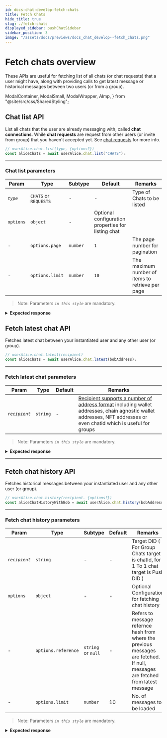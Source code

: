 ```yaml
---
id: docs-chat-develop-fetch-chats
title: Fetch Chats
hide_title: true
slug: ./fetch-chats
displayed_sidebar: pushChatSidebar
sidebar_position: 3
image: "/assets/docs/previews/docs_chat_develop--fetch_chats.png"
---
```


# Fetch chats overview

These APIs are useful for fetching list of all chats (or chat requests) that a user might have, along with providing calls to get latest message or historical messages between two users (or from a group).

<head>
  <title>Fetch Chats | Push Chat | Push Documentation</title>
</head>

  ModalContainer,
  ModalSmall,
  ModalWrapper,
  AImp,
} from "@site/src/css/SharedStyling";

## Chat list API

List all chats that the user are already messaging with, called **chat connections**. While **chat requests** are request from other users (or invite from group) that you haven't accepted yet. See [chat requests](./04-Develop-Chat-Requests.mdx) for more info.

<Tabs className="codetabs" groupId="code-examples">
  <TabItem value="js" attributes={{className: "codetab js"}} default>

```typescript
// userAlice.chat.list(type, {options?})
const aliceChats = await userAlice.chat.list("CHATS");
```

  </TabItem>
</Tabs>

---

### Chat list parameters

| Param     | Type                  | Subtype  | Default                                            | Remarks                                          |
| --------- | --------------------- | -------- | -------------------------------------------------- | ------------------------------------------------ |
| _`type`_  | `CHATS` or `REQUESTS` | -        | -                                                  | Type of Chats to be listed                       |
| `options` | `object`              | -        | Optional configuration properties for listing chat |
| -         | `options.page`        | `number` | `1`                                                | The page number for pagination                   |
| -         | `options.limit`       | `number` | `10`                                               | The maximum number of items to retrieve per page |

> Note: Parameters _`in this style`_ are mandatory.

<details>

{" "}

<summary>
  <b>Expected response</b>
</summary>

```typescript
[
  {
    chatId: "6168440929ced5109c50534d40bb98a5e109ebf1d33df966ae898f002fac8973",
    about: null,
    did: "eip155:0x14727F96dF61105661E78275D1A03C4F8aeff562",
    intent: "eip155:0x14727F96dF61105661E78275D1A03C4F8aeff562",
    intentSentBy: "eip155:0x14727F96dF61105661E78275D1A03C4F8aeff562",
    intentTimestamp: "2023-08-29T08:05:03.000Z",
    publicKey:
      '{"key":"-----BEGIN PGP PUBLIC KEY BLOCK-----\\n\\nxsBNBGTt9AcBCADXjt9OEXDQyE7w2veaHqTUN9fALt7c+cubz2nhWfmD07M1\\n5Spm3ScT/4HdlPpUBYnGUKlCT09g663RvvmDzp8442vZhfYeKbetrcNFxfnp\\n+ePQGiLDY0h2FmjQGkmZGP43ZLyhNT4eCIGPcPSpzaWAKw4wgE/tW2hli5m/\\n7e8HFno+bHp2ycNoPJpdqhY77CJL9zPqFdctCPxI5r1/+xkVLcf+NZ+vD7mz\\nq8xVpu3Tij5Jb5ShDPQ3qqPsqdCcB/fpnEtAOT/Ryuf5Qqic/bDrzImfaIO9\\nYmdnuc6uQBR1s8WbLHmOsQvJhe2D8MtggV5HwHbkPqxXBmpGIJnMeLHZABEB\\nAAHNAMLAigQQAQgAPgWCZO30BwQLCQcICZBvKHl019glPAMVCAoEFgACAQIZ\\nAQKbAwIeARYhBEyKE1gcoT4IIxerrG8oeXTX2CU8AADltgf/dREUaHmfMnwa\\nWwcoGxfya7xeSeqGLWoWsCDg55lq0rf59IFKw59AKL+4kKQrmVDW0x6oo844\\nxBv3NBq7OssNbRr4XYIXJN4oP8g0SdOYinTTcnHFjJcRHfTIa+lmlf7fwc7d\\n2DRW3Kyu66OGq9sLzcgI3Q4Fg3VOQGRDdVGF4zJGjPEpnHsJuGCVnbn5L94p\\nMZHEMIahYrYg2asglSByNUZIH+r0Y8rCzKp8rs37X/Q8RBrmW/oTnE/bb+xo\\n1jHgRR3MUs2Ea0oAqv/TwqpBRzMIWQ8tGKfEaJ22p02FJaE5q9KMbLp0mMIe\\nd33xGwOezLKoK5L9cHKg7wmz4sWvUs7ATQRk7fQHAQgApXcZbj43S5sr7v8d\\nq9JwcXkSdpRuzGw5zyauxUUElq2RLKPvsP8En+OJQceKWQcpvz16xLjnSoZI\\nfgIl1wXUaEb2T45rUrWmnoO+Csy2h6FePNmlHOerY2/C0GHQX3XP/B0t41By\\nG/o4losESsBaHEYugHIg5kXhgsGnlgoC3Bu4zHFmIvLlZXjCWYUG2JnhNHlG\\nrD67/Xuox1FO+Hh/rR7sSsWIH6S+SFgG/P4bwiW0JAYQP6bC4tbXfzvKJk2R\\ndeySnppEAwdn/3lCU5QscYIIUXSaPoV3Q6hg+wRigBk2ixkqdOTJmJROTOo3\\nUdnaeGSwP23USJIUncZWgcIokwARAQABwsB2BBgBCAAqBYJk7fQHCZBvKHl0\\n19glPAKbDBYhBEyKE1gcoT4IIxerrG8oeXTX2CU8AABx6Af/XRamjQ4T79rf\\nhNArQt3VuHvpIUP860MCg0aW5rMtZ8q4+TwOyjiEgOUIFx215Yprb3R3NTKV\\nQWJr8n++ZGDmQ8iro8nrRMRELmoEJzyWp3yr0dyr2lx01//bud+vVw+ARPLt\\nVUnX8eguLKRrltQmIRwCqX01PCTiN2RDB2Akd+zlBGRiHoavW9dDdGGBY9wW\\nA2Pyw73BeMzVA3akiGzLsdRIshO0DBALaX0G5ytqyIf3QjXOqO6C7gp9XW7R\\njXhRhzvR9NjZPmSXEeYqYw2CUPxzaLsKoSP4dbXE7Hl+sYJptzke7LE1StzH\\nG64gRgEYMCKvRZaPXYnPJXAZwDhijw==\\n=8aQd\\n-----END PGP PUBLIC KEY BLOCK-----\\n","signature":"DEPRECATED"}',
    profilePicture:
      "data:image/png;base64,iVBORw0KGgoAAAANSUhEUgAAACAAAAAgCAYAAABzenr0AAAAsklEQVR4AcXBQY0DMRBE0Z+SCRhCsBhGAJiAYQwBgzGmZuDk2pPDSKPsqt57zNfzTVKPxX+K0ciEmTATZqXuSRajkdVjkcVoXKnHIovRyOqeZMJMmAmzEurcUffkF6FOJsyEmTAr3BTqXKks7hBmwkyYFb7UPflLdU+yUCcTZsJMmBW+hDong5O6J1diNE7EJWEmzIRZqccii9G4Eur8oh6LTJgJM2H2mK/nGyNhJsyE2QfJZChdHLm7QQAAAABJRU5ErkJggg==",
    threadhash: "bafyreiewla5iyd7rnvjw2c5w6dbab4zkyf2desbowzouijoea2jzakxz6i",
    wallets: "eip155:0x14727F96dF61105661E78275D1A03C4F8aeff562",
    combinedDID:
      "eip155:0x14727F96dF61105661E78275D1A03C4F8aeff562_eip155:0x84a9385e9b97df87b80c2e689997133703853874",
    name: null,
    groupInformation: null,
    msg: {
      fromDID: "eip155:0x14727F96dF61105661E78275D1A03C4F8aeff562",
      toDID: "eip155:0x84a9385e9b97df87b80c2e689997133703853874",
      messageObj: [Object],
      messageContent: "Hello Alice!",
      messageType: "Text",
      timestamp: 1693316103747,
      fromCAIP10: "eip155:0x14727F96dF61105661E78275D1A03C4F8aeff562",
      toCAIP10: "eip155:0x84a9385e9b97df87b80c2e689997133703853874",
      encryptedSecret:
        "-----BEGIN PGP MESSAGE-----\n" +
        "\n" +
        "wcBMA3d9z8TNUuddAQf/U2hMcybh5mUt9FFen5tfZ52PaB0vc2G+wYYIsBfu\n" +
        "zg58rgLy8uGMxvzhtCWhpIE91G62d8M4OmaDa+PLjs8SqyRoyih/9pt8P4cw\n" +
        "UJVHHDcJNC9r6/AV4aZySdz5u5utE7o3iB1FU0Sr9HEQsImmOM7J6LZJ3xWJ\n" +
        "V+o4ToLbqUFYKg2uY1kUXpyX+D6JRinagnAosh4zCICLUqrEkKNqbyV2mr+5\n" +
        "FK+fClWBGCwpf38L220FqHYPQ4bQXks0N07yW4OVjVpCTZVuNttr7PIEqcyZ\n" +
        "qIovbQbkltiDpsb/yYysEHTwBtvugna7xMW7SRY34x3iWm/HBNJmfBG7LnjI\n" +
        "6cHATAMrTKobmmcFTAEH/20nW6aNzfj1vn/5GIWjZ5Z4Rw6G3Syt+0NxPUix\n" +
        "dpKIFOR0/BEJkafGMdlk/vRElsyluKbzykBlIQ0hHGRpGMNEW8s8GrJeiXvV\n" +
        "JSNZ24u5DDk8DIBaJWJnyWM7XzgcmOmn9rvVbvc9qgNNgtDeMIZwUpiDipnA\n" +
        "++7n72h0JSs8dWFQ62FSf5ACHC0UVbPiL3TRrRBEo7vQp4JsJyXp70CUclqU\n" +
        "3ANLvNhINV6GGtpXEKnsBVkkg35HR92nIzk+8HL86SsRUYfXkufzXdkPpmRn\n" +
        "SG7MoDecNf/bwoqP8/l2X2h3R1c+WTQFb6Z+eK/NsJ/AnSErFZh3yEHAi1Rz\n" +
        "yIXSQAEA2KupLnBVC9fqZqhUySvOW/Hs/hD6iEEGIl+U/RC9AwdG2jpg4sVi\n" +
        "f9PhBJ5Tanynb3aHngRKtIzjP5m223A=\n" +
        "=5w+B\n" +
        "-----END PGP MESSAGE-----\n",
      encType: "pgp",
      signature:
        "-----BEGIN PGP SIGNATURE-----\n" +
        "\n" +
        "wsBzBAEBCAAnBYJk7fQHCZBvKHl019glPBYhBEyKE1gcoT4IIxerrG8oeXTX\n" +
        "2CU8AACRLQf/bbeJoUNwRkJYz100R3ULO27HGjKnFeOaMZWRNF8JqWzNmCBL\n" +
        "Cj3aIBkDuCUj7avBsanScbSa7tD8Mc8PZgpSkd22nNH5iHiDJqlPtySJ2KoZ\n" +
        "3ekVXfOgfLlHtN78ghTxABewYQRuB6kwtv3XQW8X9sCL2jEF4NIIl5eXZvIT\n" +
        "nhbHhhOR47k2E0hiHjPv2t3ggrwkrw6ISDgV8qYcrnf7vEFeGHpeSc25QLJH\n" +
        "pXCeeHhH7h4C9L3PEdMt8T+Ne36cfNiwTGdOavin/yfNES6k0kqZxP44hn1M\n" +
        "ZBk4jfyaDUh70mv4FtxdPcdb1TGQsPC1YYAIh/059EBqkdJFhVF4+A==\n" +
        "=DBch\n" +
        "-----END PGP SIGNATURE-----\n",
      sigType: "pgpv2",
      verificationProof:
        "pgpv2:-----BEGIN PGP SIGNATURE-----\n" +
        "\n" +
        "wsBzBAEBCAAnBYJk7fQHCZBvKHl019glPBYhBEyKE1gcoT4IIxerrG8oeXTX\n" +
        "2CU8AADsmwf/UpJCmnqztJLt1Ltg0OD7xoDvumitRwkfhnXzUdBWxM3i7vj4\n" +
        "cfjtcpQI2R5W0TXj9e2fymimIc98kjUqpDiUIaVAuD0OnEbJdIluGLBTJeks\n" +
        "YTRikqkgjFJT9Y6/2VRQj59IR0rgC0sec8mSKPlxuhixkdSS7Wec0+84cGmX\n" +
        "aieskReKeitKacYkU4Uf82Klc7Ft8+duBsaMGR3TS22PzHfYIHmy+8Z3b1SK\n" +
        "pMyJ8NBXCG2F+05WdoUsXBR+lO74RjSDWnWZlgRngWjjvSXQuZ/QznIyBVmQ\n" +
        "oOxJM5LSCCwH6ch5J/HmXudJG+3wsCINchvSQx0LntZUoeSp8cezvg==\n" +
        "=KUqZ\n" +
        "-----END PGP SIGNATURE-----\n",
      link: null,
    },
  },
];
```

| Param            | Type           | Remarks                                                                                                                         |
| ---------------- | -------------- | ------------------------------------------------------------------------------------------------------------------------------- |
| msg              | `IMessageIPFS` | message object                                                                                                                  |
| did              | `string`       | user DID                                                                                                                        |
| wallets          | `string`       | user wallets                                                                                                                    |
| profilePicture   | `string`       | user profile picture                                                                                                            |
| publicKey        | `string`       | user public key                                                                                                                 |
| about            | `string`       | user description                                                                                                                |
| threadhash       | `string`       | cid from the latest message sent on this conversation                                                                           |
| intent           | `string`       | addresses concatenated from the users who have approved the intent                                                              |
| intentSentBy     | `string`       | address of the user who sent the intent                                                                                         |
| intentTimestamp  | `number`       | timestamp of the intent                                                                                                         |
| combinedDID      | `string`       | concatenated addresses of the members of this chat (for DM the 2 addresses and from Group the addresses from all group members) |
| cid              | `string`       | content identifier on IPFS                                                                                                      |
| chatId           | `string`       | chat identifier                                                                                                                 |
| groupInformation | `GroupDTO`     | if group chat, all group information                                                                                            |

</details>

## Fetch latest chat API

Fetches latest chat between your instantiated user and any other user (or group).

<Tabs className="codetabs" groupId="code-examples">
  <TabItem value="js" attributes={{className: "codetab js"}} default>

```typescript
// userAlice.chat.latest(recipient)
const aliceChats = await userAlice.chat.latest(bobAddress);
```

  </TabItem>
</Tabs>

---

### Fetch latest chat parameters

| Param         | Type     | Default | Remarks                                                                                                                                                                                    |
| ------------- | -------- | ------- | ------------------------------------------------------------------------------------------------------------------------------------------------------------------------------------------ |
| _`recipient`_ | `string` | -       | [Recipient supports a number of address format](/docs/chat/build/types-of-recipient) including wallet addresses, chain agnostic wallet addresses, NFT addresses or even chatid which is useful for groups |

> Note: Parameters _`in this style`_ are mandatory.

<details>

{" "}

<summary>
  <b>Expected response</b>
</summary>

```typescript
[
  {
    link: "bafyreibfikschwlfi275hr7lrfqgj73mf6absailazh4sm5fwihspy2ky4",
    toDID: "eip155:0xb340E384FC4549591bc7994b0f90074753dEC72a",
    encType: "pgp",
    fromDID: "eip155:0x0F1AAC847B5720DDf01BFa07B7a8Ee641690816d",
    sigType: "pgp",
    toCAIP10: "eip155:0xb340E384FC4549591bc7994b0f90074753dEC72a",
    signature:
      "-----BEGIN PGP SIGNATURE-----\n" +
      "\n" +
      "wsBzBAEBCAAnBQJjh5tjCRBaJmgmByp5FRYhBJC23yBJT2d/pTAID1omaCYH\n" +
      "KnkVAAAZmwf/buPLw6caSZmYnw6D3/p6HF1kWlkGUOTP4RasaU/6dkeDaZs9\n" +
      "SJlz2wC8oOpBGWHMJ/5n3ZWmU71E6U7IKIY793MyIv5t32vTNkwsRHUX7IIn\n" +
      "QFF+FzTIEtHHVTRlnkqNR2YUk1kqcpZCZWHfahi5W2d/WkXlFNdvyyFH4W8L\n" +
      "d03FGhOyXbWwU3xicBz5mSBpIFaaSCXl1SdgJDPXLSk3b65EEOjCOaiz85xC\n" +
      "G+6SW4RUzCGSDcOd9F2EXvvY5H9LgQNi1jjlZn6JrPTPJTJ+wXZXzcZmtOXG\n" +
      "EKcwvPbbPY9wd+gavRSOgYLYn5xoZQW/o3hW7AQlbC5Kj6js48Z0HQ==\n" +
      "=qLiJ\n" +
      "-----END PGP SIGNATURE-----\n",
    timestamp: 1669831523684,
    fromCAIP10: "eip155:0x0F1AAC847B5720DDf01BFa07B7a8Ee641690816d",
    messageType: "Text",
    messageContent: "Hi",
    encryptedSecret:
      "-----BEGIN PGP MESSAGE-----\n" +
      "\n" +
      "wcBMA1fn1CNqxQ7nAQgArlo75qe54WerfRKFv1+F9j4NRMvSTgUztvIe51eg\n" +
      "d5MVuj6RYxKERr2bTuBt5cMDJMlNuTnBBkPe4L8+SlsI46L9wmXV9xLoZq1a\n" +
      "94JdxD98RGMF99Jde/3hC/X6GS1yVqPpKPKdWx/tkOPeyqeO/wFF7kqShgIi\n" +
      "Wgq6hGz1fzD3GZhKGY0VSLuC3s0aUy/qw5En1Xd0uX0jdXBl07IIj8p1G2zx\n" +
      "9BuVlksSK34yvIc0RQfCeRadMHkxbA0Hyj31Wrr+Y310YLTppL0s5bQR9APL\n" +
      "WHsIztJ1fHTnXsPhnA7YG0SQpHTyJhuX3rgBjxGrvbZBArmZ+R/Pq9IkOkJe\n" +
      "z8HATAMOsbaZjGN5JwEH/jYjLN6AFRWeaB5CSBSAF+CvHsUgadGmxTdSHBM6\n" +
      "LM9rfGg/MCnpRBuHckA0NNZh+wepq6TDA54ZopsdP14gHj4MKCdfqZr86Jft\n" +
      "ldtjeSgPTFEEJxPMJ4/Z3UeFU9rvOgfxX6l0eHWS0MYwJ3sVYvSyqqHir1K5\n" +
      "TRdEIgtQ3NvLTKkX4bKTSU+SInrvDA+wsc2BcBsbgNhRiGb+XYrbqXBshL1a\n" +
      "lIdpnomkAQgOZMO2n347uURYoruH3OtFeNABJ9D/nEU+LdhDOPGZPefvPBc5\n" +
      "BxK4ExKZ2Wo/TZw8lgC53uqOljsGV63Hp71LkyesKWu5/+vdVrYx/vU63shh\n" +
      "x/TSQAEiaFYEfkWSOthtH0nrJHhkY7FWgjp/1bj/J4J9HCQrVtt2WlQfhowZ\n" +
      "ILxhKk/vep0sJviM3SfJ4hPtoYpZESc=\n" +
      "=43Ta\n" +
      "-----END PGP MESSAGE-----\n",
  },
];
```

| Param             | Type     | Remarks                                     |
| ----------------- | -------- | ------------------------------------------- |
| `fromCAIP10`      | `string` | sender address                              |
| `toCAIP10`        | `string` | receiver address                            |
| `fromDID`         | `string` | sender did                                  |
| `toDID`           | `string` | receiver did                                |
| `messageType`     | `string` | message type                                |
| `messageContent`  | `string` | message content                             |
| `signature`       | `string` | signature of the message                    |
| `sigType`         | `string` | signature type                              |
| `link`            | `string` | content identifier of the previous messages |
| `timestamp`       | `number` | timestamp of the message                    |
| `encType`         | `string` | encryption type                             |
| `encryptedSecret` | `string` | encrypted secret                            |

</details>

---

## Fetch chat history API

Fetches historical messages between your instantiated user and any other user (or group).

<Tabs className="codetabs" groupId="code-examples">
  <TabItem value="js" attributes={{className: "codetab js"}} default>

```typescript
// userAlice.chat.history(recipient. {options?})
const aliceChatHistoryWithBob = await userAlice.chat.history(bobAddress);
```

  </TabItem>
</Tabs>

---

### Fetch chat history parameters

| Param         | Type                | Subtype            | Default | Remarks                                                                                                                         |
| ------------- | ------------------- | ------------------ | ------- | ------------------------------------------------------------------------------------------------------------------------------- |
| _`recipient`_ | `string`            | -                  | -       | Target DID ( For Group Chats target is chatId, for 1 To 1 chat target is Push DID )                                             |
| `options`     | `object`            | -                  | -       | Optional Configuration for fetching chat history                                                                                |
| -             | `options.reference` | `string` or `null` | -       | Refers to message refernce hash from where the previous messages are fetched. If null, messages are fetched from latest message |
| -             | `options.limit`     | `number`           | 10      | No. of messages to be loaded                                                                                                    |

> Note: Parameters _`in this style`_ are mandatory.

<details>

{" "}

<summary>
  <b>Expected response</b>
</summary>

```typescript
[
  {
    link: "bafyreibfikschwlfi275hr7lrfqgj73mf6absailazh4sm5fwihspy2ky4",
    toDID: "eip155:0xb340E384FC4549591bc7994b0f90074753dEC72a",
    encType: "pgp",
    fromDID: "eip155:0x0F1AAC847B5720DDf01BFa07B7a8Ee641690816d",
    sigType: "pgp",
    toCAIP10: "eip155:0xb340E384FC4549591bc7994b0f90074753dEC72a",
    signature:
      "-----BEGIN PGP SIGNATURE-----\n" +
      "\n" +
      "wsBzBAEBCAAnBQJjh5tjCRBaJmgmByp5FRYhBJC23yBJT2d/pTAID1omaCYH\n" +
      "KnkVAAAZmwf/buPLw6caSZmYnw6D3/p6HF1kWlkGUOTP4RasaU/6dkeDaZs9\n" +
      "SJlz2wC8oOpBGWHMJ/5n3ZWmU71E6U7IKIY793MyIv5t32vTNkwsRHUX7IIn\n" +
      "QFF+FzTIEtHHVTRlnkqNR2YUk1kqcpZCZWHfahi5W2d/WkXlFNdvyyFH4W8L\n" +
      "d03FGhOyXbWwU3xicBz5mSBpIFaaSCXl1SdgJDPXLSk3b65EEOjCOaiz85xC\n" +
      "G+6SW4RUzCGSDcOd9F2EXvvY5H9LgQNi1jjlZn6JrPTPJTJ+wXZXzcZmtOXG\n" +
      "EKcwvPbbPY9wd+gavRSOgYLYn5xoZQW/o3hW7AQlbC5Kj6js48Z0HQ==\n" +
      "=qLiJ\n" +
      "-----END PGP SIGNATURE-----\n",
    timestamp: 1669831523684,
    fromCAIP10: "eip155:0x0F1AAC847B5720DDf01BFa07B7a8Ee641690816d",
    messageType: "Text",
    messageContent: "Hi",
    encryptedSecret:
      "-----BEGIN PGP MESSAGE-----\n" +
      "\n" +
      "wcBMA1fn1CNqxQ7nAQgArlo75qe54WerfRKFv1+F9j4NRMvSTgUztvIe51eg\n" +
      "d5MVuj6RYxKERr2bTuBt5cMDJMlNuTnBBkPe4L8+SlsI46L9wmXV9xLoZq1a\n" +
      "94JdxD98RGMF99Jde/3hC/X6GS1yVqPpKPKdWx/tkOPeyqeO/wFF7kqShgIi\n" +
      "Wgq6hGz1fzD3GZhKGY0VSLuC3s0aUy/qw5En1Xd0uX0jdXBl07IIj8p1G2zx\n" +
      "9BuVlksSK34yvIc0RQfCeRadMHkxbA0Hyj31Wrr+Y310YLTppL0s5bQR9APL\n" +
      "WHsIztJ1fHTnXsPhnA7YG0SQpHTyJhuX3rgBjxGrvbZBArmZ+R/Pq9IkOkJe\n" +
      "z8HATAMOsbaZjGN5JwEH/jYjLN6AFRWeaB5CSBSAF+CvHsUgadGmxTdSHBM6\n" +
      "LM9rfGg/MCnpRBuHckA0NNZh+wepq6TDA54ZopsdP14gHj4MKCdfqZr86Jft\n" +
      "ldtjeSgPTFEEJxPMJ4/Z3UeFU9rvOgfxX6l0eHWS0MYwJ3sVYvSyqqHir1K5\n" +
      "TRdEIgtQ3NvLTKkX4bKTSU+SInrvDA+wsc2BcBsbgNhRiGb+XYrbqXBshL1a\n" +
      "lIdpnomkAQgOZMO2n347uURYoruH3OtFeNABJ9D/nEU+LdhDOPGZPefvPBc5\n" +
      "BxK4ExKZ2Wo/TZw8lgC53uqOljsGV63Hp71LkyesKWu5/+vdVrYx/vU63shh\n" +
      "x/TSQAEiaFYEfkWSOthtH0nrJHhkY7FWgjp/1bj/J4J9HCQrVtt2WlQfhowZ\n" +
      "ILxhKk/vep0sJviM3SfJ4hPtoYpZESc=\n" +
      "=43Ta\n" +
      "-----END PGP MESSAGE-----\n",
  },
  {
    link: null,
    toDID: "eip155:0x0F1AAC847B5720DDf01BFa07B7a8Ee641690816d",
    encType: "PlainText",
    fromDID: "eip155:0xb340E384FC4549591bc7994b0f90074753dEC72a",
    sigType: "",
    toCAIP10: "eip155:0x0F1AAC847B5720DDf01BFa07B7a8Ee641690816d",
    signature: "",
    timestamp: 1669831499724,
    fromCAIP10: "eip155:0xb340E384FC4549591bc7994b0f90074753dEC72a",
    messageType: "Text",
    messageContent: "Hey Fabio!",
    encryptedSecret: "",
  },
];
```

| Param             | Type     | Remarks                                     |
| ----------------- | -------- | ------------------------------------------- |
| `fromCAIP10`      | `string` | sender address                              |
| `toCAIP10`        | `string` | receiver address                            |
| `fromDID`         | `string` | sender did                                  |
| `toDID`           | `string` | receiver did                                |
| `messageType`     | `string` | message type                                |
| `messageContent`  | `string` | message content                             |
| `signature`       | `string` | signature of the message                    |
| `sigType`         | `string` | signature type                              |
| `link`            | `string` | content identifier of the previous messages |
| `timestamp`       | `number` | timestamp of the message                    |
| `encType`         | `string` | encryption type                             |
| `encryptedSecret` | `string` | encrypted secret                            |

</details>
